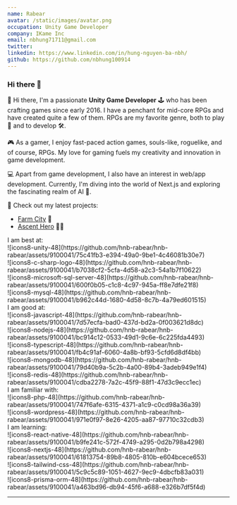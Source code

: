 ```yaml
---
name: Rabear
avatar: /static/images/avatar.png
occupation: Unity Game Developer
company: IKame Inc
email: nbhung71711@gmail.com
twitter:
linkedin: https://www.linkedin.com/in/hung-nguyen-ba-nbh/
github: https://github.com/nbhung100914
---
```


### Hi there 👋

👋 Hi there, I'm a passionate **Unity Game Developer** 🕹️ who has been crafting games since early 2016. I have a penchant for mid-core RPGs and have created quite a few of them. RPGs are my favorite genre, both to play 🎲 and to develop 🛠️.

🎮 As a gamer, I enjoy fast-paced action games, souls-like, roguelike, and of course, RPGs. My love for gaming fuels my creativity and innovation in game development.

💻 Apart from game development, I also have an interest in web/app development. Currently, I'm diving into the world of Next.js and exploring the fascinating realm of AI 🤖.

🔭 Check out my latest projects:

- [Farm City](https://play.google.com/store/apps/details?id=com.citybay.farming.citybuilding) 🏡
- [Ascent Hero](https://play.google.com/store/apps/details?id=com.zenstone.ascenthero) 🦸‍♂️

<div className="flex flex-wrap items-center justify-start">
  <div className="justify-center pr-2 text-xl font-bold">I am best at:</div>
  <div className="pr-2 prose-img:m-0">
    ![icons8-unity-48](https://github.com/hnb-rabear/hnb-rabear/assets/9100041/75c41fb3-e394-49a0-9be1-4c46081b30e7)
  </div>
  <div className="pr-2 prose-img:m-0">
    ![icons8-c-sharp-logo-48](https://github.com/hnb-rabear/hnb-rabear/assets/9100041/b7038cf2-5cfa-4d58-a2c3-54a1b7f10622)
  </div>
  <div className="pr-2 prose-img:m-0">
    ![icons8-microsoft-sql-server-48](https://github.com/hnb-rabear/hnb-rabear/assets/9100041/600f0b05-c1c8-4c97-945a-ff8e7dfe21f8)
  </div>
  <div className="pr-2 prose-img:m-0">
    ![icons8-mysql-48](https://github.com/hnb-rabear/hnb-rabear/assets/9100041/b962c44d-1680-4d58-8c7b-4a79ed601515)
  </div>
</div>

<div className="flex flex-wrap items-center justify-start">
  <div className="justify-center pr-2 text-xl font-bold">I am good at:</div>
  <div className="pr-2 prose-img:m-0">
    ![icons8-javascript-48](https://github.com/hnb-rabear/hnb-rabear/assets/9100041/7d57ecfa-bad0-437d-bd2a-0f003621d8dc)
  </div>
  <div className="pr-2 prose-img:m-0">
    ![icons8-nodejs-48](https://github.com/hnb-rabear/hnb-rabear/assets/9100041/bc914c12-0533-49d1-9c6e-6c225fda4493)
  </div>
  <div className="pr-2 prose-img:m-0">
    ![icons8-typescript-48](https://github.com/hnb-rabear/hnb-rabear/assets/9100041/fb4c91af-6060-4a8b-bf93-5cfd6d8df4bb)
  </div>
  <div className="pr-2 prose-img:m-0">
    ![icons8-mongodb-48](https://github.com/hnb-rabear/hnb-rabear/assets/9100041/79d40b9a-5c2b-4a00-89b4-3adeb949e1f4)
  </div>
  <div className="pr-2 prose-img:m-0">
    ![icons8-redis-48](https://github.com/hnb-rabear/hnb-rabear/assets/9100041/cdba2278-7a2c-45f9-88f1-47d3c9ecc1ec)
  </div>
</div>

<div className="flex flex-wrap items-center justify-start">
  <div className="justify-center pr-2 text-xl font-bold">I am familiar with:</div>
  <div className="pr-2 prose-img:m-0">
    ![icons8-php-48](https://github.com/hnb-rabear/hnb-rabear/assets/9100041/747f6afe-6315-4371-a1c9-c0cd98a36a39)
  </div>
  <div className="pr-2 prose-img:m-0">
    ![icons8-wordpress-48](https://github.com/hnb-rabear/hnb-rabear/assets/9100041/971e0f97-8e26-4205-aa87-97710c32cdb3)
  </div>
</div>

<div className="flex flex-wrap items-center justify-start">
  <div className="justify-center pr-2 text-xl font-bold">I am learning:</div>
  <div className="pr-2 prose-img:m-0">
    ![icons8-react-native-48](https://github.com/hnb-rabear/hnb-rabear/assets/9100041/b9fe241c-572f-4749-a295-0d2b798a4298)
  </div>
  <div className="pr-2 prose-img:m-0">
    ![icons8-nextjs-48](https://github.com/hnb-rabear/hnb-rabear/assets/9100041/61813754-89b8-4805-810b-e604bcece653)
  </div>
  <div className="pr-2 prose-img:m-0">
    ![icons8-tailwind-css-48](https://github.com/hnb-rabear/hnb-rabear/assets/9100041/5c9c5c89-1051-4627-9ec9-4dbcfb83a031)
  </div>
  <div className="pr-2 prose-img:m-0">
    ![icons8-prisma-orm-48](https://github.com/hnb-rabear/hnb-rabear/assets/9100041/a463bd96-db94-45f6-a688-e326b7df5f4d)
  </div>
</div>

---
